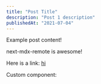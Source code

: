 ```yaml
---
title: "Post Title"
description: "Post 1 description"
publishedAt: "2021-07-04"
---
```


Example post content!

next-mdx-remote is awesome!

Here is a link: [hi](https://google.com)

Custom component: <DarkModeSwitch />
